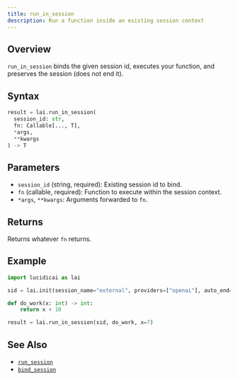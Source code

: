 ```yaml
---
title: run_in_session
description: Run a function inside an existing session context
---
```


## Overview

`run_in_session` binds the given session id, executes your function, and preserves the session (does not end it).

## Syntax

```python
result = lai.run_in_session(
  session_id: str,
  fn: Callable[..., T],
  *args,
  **kwargs
) -> T
```

## Parameters

- `session_id` (string, required): Existing session id to bind.
- `fn` (callable, required): Function to execute within the session context.
- `*args`, `**kwargs`: Arguments forwarded to `fn`.

## Returns

Returns whatever `fn` returns.

## Example

```python
import lucidicai as lai

sid = lai.init(session_name="external", providers=["openai"], auto_end=False)

def do_work(x: int) -> int:
    return x + 10

result = lai.run_in_session(sid, do_work, x=7)
```

## See Also

- [`run_session`](/python-sdk/context/run_session)
- [`bind_session`](/python-sdk/context/bind_session)

